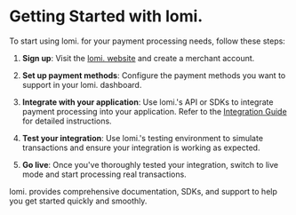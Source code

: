 # Getting Started with lomi.

To start using lomi. for your payment processing needs, follow these steps:

1. **Sign up**: Visit the [lomi. website](https://lomi.africa) and create a merchant account.

2. **Set up payment methods**: Configure the payment methods you want to support in your lomi. dashboard.

3. **Integrate with your application**: Use lomi.'s API or SDKs to integrate payment processing into your application. Refer to the [Integration Guide](../integration/getting-started) for detailed instructions.

4. **Test your integration**: Use lomi.'s testing environment to simulate transactions and ensure your integration is working as expected.

5. **Go live**: Once you've thoroughly tested your integration, switch to live mode and start processing real transactions.

lomi. provides comprehensive documentation, SDKs, and support to help you get started quickly and smoothly.
